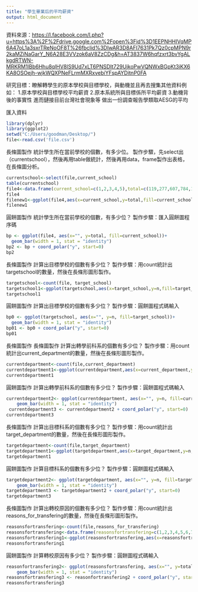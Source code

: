 ```yaml
---
title: "學生畢業后的平均薪資"
output: html_document
---
```


資料來源：<https://l.facebook.com/l.php?u=https%3A%2F%2Fdrive.google.com%2Fopen%3Fid%3D1EEPNHHIVqMP6A47oL1a3sxrTReNoOF8T%26fbclid%3DIwAR3D8AFI7631Pk7Qz0cpMPN9r2kaMZiNaGarY_N6A28E3VVzok6aV8ZzCDg&h=AT3837W6hqfzxrt3bvYgALkgdRTWN-MRKRM1lBb6Hhu8qlHV8lS9Ud7xLT6PNSDIt729UjkoPwVQNWxBGpKt3iKX6KA8OSOejh-wjkWQXPNeFLrmMXRxvebiYFspAYDitnP0FA>

研究目標：瞭解轉學生的原本學校與目標學校，與動機並且再去搜集其他資料例如：
          1.原本學校與目標學校平均薪資
          2.原本系統所與目標係所平均薪資
          3.動機背後的事實性
          進而鏈接目前台灣社會現象等 做出一份調查報告學類取AESG的平均
 
匯入資料         
```r
library(dplyr)
library(ggplot2)
setwd("C:/Users/goodman/Desktop/")
file<-read.csv('file.csv')

```

長條圖製作
統計學生所在當前學校的個數，有多少位。
製作步驟，先select出（currentschool），然後再用table做統計，然後再用data，frame製作出表格，在長條圖分析。
```r
currentschool<-select(file,current_school)
table(currentschool)
file4<-data.frame(current_school=c(1,2,3,4,5),total=c(119,277,607,784,170))
file4
filenew1<-ggplot(file4,aes(x=current_school,y=total,fill=current_school))+geom_bar(stat="identity")
filenew1
```
圓餅圖製作
統計學生所在當前學校的個數，有多少位？
製作步驟：匯入圓餅圖程序碼
```r
bp <- ggplot(file4, aes(x="", y=total, fill=current_school))+
  geom_bar(width = 1, stat = "identity")
bp2 <- bp + coord_polar("y", start=0)
bp2
```
長條圖製作
計算出目標學校的個數有多少位？
製作步驟：用count統計出targetschool的數量，然後在長條形圖形製作。
```r
targetschool<-count(file, target_school)
targetschool1<-ggplot(targetschool,aes(x=target_school,y=n,fill=target_school))+geom_bar(stat="identity")
targetschool1
```


圓餅圖製作
計算出目標學校的個數有多少位？
製作步驟：圓餅圖程式碼輸入
```r
bp0 <- ggplot(targetschool, aes(x="", y=n, fill=target_school))+
  geom_bar(width = 1, stat = "identity")
bp01 <- bp0 + coord_polar("y", start=0)
bp01


```
長條圖製作
長條圖製作
計算出轉學前科系的個數有多少位？
製作步驟：用count統計出current_department的數量，然後在長條形圖形製作。
```r
currentdepartment<-count(file,current_department)
currentdepartment1<-ggplot(currentdepartment,aes(x=current_department,y=n,fill=current_department))+geom_bar(stat="identity")
currentdepartment1
```

圓餅圖製作
計算出轉學前科系的個數有多少位？
製作步驟：圓餅圖程式碼輸入
```r
currentdepartment2<- ggplot(currentdepartment, aes(x="", y=n, fill=current_department))+
    geom_bar(width = 1, stat = "identity")
 currentdepartment3 <- currentdepartment2 + coord_polar("y", start=0)
currentdepartment3
```

長條圖製作
計算出目標科系的個數有多少位？
製作步驟：用count統計出target_department的數量，然後在長條形圖形製作。
```r
targetdepartment<-count(file,target_department)
targetdepartment1<-ggplot(targetdepartment,aes(x=target_department,y=n,fill=target_department))+geom_bar(stat="identity")
targetdepartment1

```

圓餅圖製作
計算目標科系的個數有多少位？
製作步驟：圓餅圖程式碼輸入
```r
targetdepartment2<- ggplot(targetdepartment, aes(x="", y=n, fill=target_department))+
    geom_bar(width = 1, stat = "identity")
targetdepartment3 <- targetdepartment2 + coord_polar("y", start=0)
targetdepartment3
```

長條圖製作
計算出轉校原因的個數有多少位？
製作步驟：用count統計出reasons_for_transfering的數量，然後在長條形圖形製作。
```r
reasonsfortransfering<-count(file,reasons_for_transfering)
reasonsfortransfering<-data.frame(reasonsfortransfering=c(1,2,3,4,5,6,7,8,9),total=c(577,818,1373,167,194,490,605,102,58))
reasonsfortransfering1<-ggplot(reasonsfortransfering,aes(x=reasonsfortransfering,y=total,fill=reasonsfortransfering))+geom_bar(stat="identity")
reasonsfortransfering1
```

圓餅圖製作
計算轉校原因有多少位？
製作步驟：圓餅圖程式碼輸入
```r
reasonfortransfering2<- ggplot(reasonsfortransfering, aes(x="", y=total, fill=reasonsfortransfering))+
    geom_bar(width = 1, stat = "identity")
reasonsfortransfering3 <- reasonfortransfering2 + coord_polar("y", start=0)
reasonsfortransfering3
```

